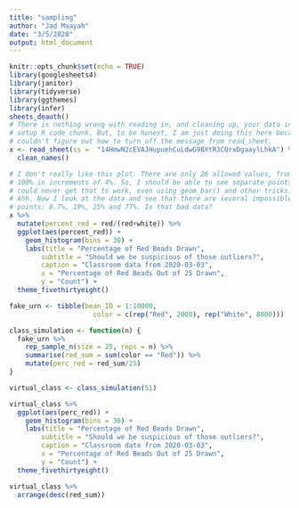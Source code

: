 ```yaml
---
title: "sampling"
author: "Jad Maayah"
date: "3/5/2020"
output: html_document
---
```


```r
knitr::opts_chunk$set(echo = TRUE)
library(googlesheets4)
library(janitor)
library(tidyverse)
library(ggthemes)
library(infer)
sheets_deauth()
# There is nothing wrong with reading in, and cleaning up, your data in the
# setup R code chunk. But, to be honest, I am just doing this here because I
# couldn't figure out how to turn off the message from read_sheet.
x <- read_sheet(ss =  "14HmwN2cEVAJHupuehCuLdwG9BXtR3COrxDgaaylLhkA") %>% 
  clean_names()
```


```r
# I don't really like this plot. There are only 26 allowed values, from 0% to
# 100% in increments of 4%. So, I should be able to see separate points. But I
# could never get that to work, even using geom_bar() and other tricks. 
# Ahh. Now I look at the data and see that there are several impossible (?)
# points: 8.7%, 19%, 25% and 77%. Is that bad data?
x %>% 
  mutate(percent_red = red/(red+white)) %>% 
  ggplot(aes(percent_red)) +
    geom_histogram(bins = 30) +
    labs(title = "Percentage of Red Beads Drawn",
        subtitle = "Should we be suspicious of those outliers?",
        caption = "Classroom data from 2020-03-03",
        x = "Percentage of Red Beads Out of 25 Drawn",
        y = "Count") + 
  theme_fivethirtyeight()
```

```r

fake_urn <- tibble(bean_ID = 1:10000,
                     color = c(rep("Red", 2000), rep("White", 8000)))

class_simulation <- function(n) {
  fake_urn %>%
    rep_sample_n(size = 25, reps = n) %>%
    summarise(red_sum = sum(color == "Red")) %>%
    mutate(perc_red = red_sum/25)
}

virtual_class <- class_simulation(51)

virtual_class %>% 
  ggplot(aes(perc_red)) +
    geom_histogram(bins = 30) +
    labs(title = "Percentage of Red Beads Drawn",
        subtitle = "Should we be suspicious of those outliers?",
        caption = "Classroom data from 2020-03-03",
        x = "Percentage of Red Beads Out of 25 Drawn",
        y = "Count") + 
  theme_fivethirtyeight()

virtual_class %>%
  arrange(desc(red_sum))
```

